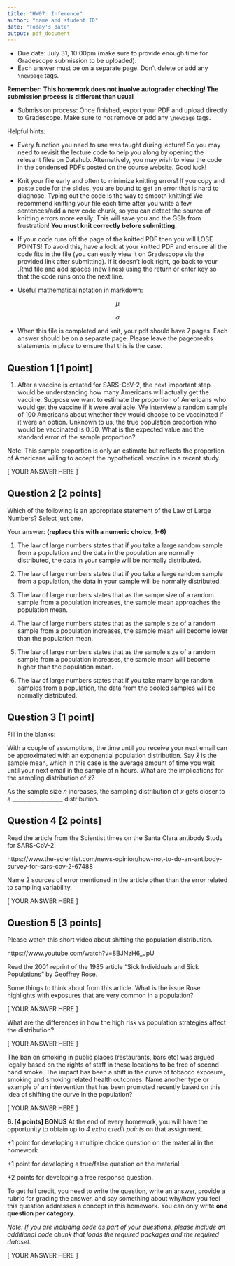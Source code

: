 ```yaml
---
title: "HW07: Inference"
author: "name and student ID"
date: "Today's date"
output: pdf_document
---
```


* Due date: July 31, 10:00pm (make sure to provide enough time for Gradescope
submission to be uploaded).
* Each answer must be on a separate page. Don't delete or add any `\newpage` tags.

**Remember: This homework does not involve autograder checking! The submission process is different than usual**

* Submission process: Once finished, export your PDF and upload directly to Gradescope. Make sure to not remove or add any `\newpage` tags. 

Helpful hints:

- Every function you need to use was taught during lecture! So you may need to 
revisit the lecture code to help you along by opening the relevant files on Datahub. 
Alternatively, you may wish to view the code in the condensed PDFs posted 
on the course website. Good luck!

- Knit your file early and often to minimize knitting errors! If you copy and 
paste code for the slides, you are bound to get an error that is hard to 
diagnose. Typing out the code is the way to smooth knitting! We recommend 
knitting your file each time after you write a few sentences/add a new code 
chunk, so you can detect the source of knitting errors more easily. This will 
save you and the GSIs from frustration! **You must knit correctly before submitting.**

- If your code runs off the page of the knitted PDF then you will LOSE POINTS! To
avoid this, have a look at your knitted PDF and ensure all the code fits in the 
file (you can easily view it on Gradescope via the provided link after submitting). 
If it doesn't look right, go back to your .Rmd file and add spaces (new lines) using 
the return or enter key so that the code runs onto the next line.

- Useful mathematical notation in markdown:

$$\mu$$

$$\sigma$$

- When this file is completed and knit, your pdf should have 7 pages.  Each answer should be on a separate page.
Please leave the pagebreaks statements in place to ensure that this is the case.

\newpage
--------------------------------------------------------------------------------

## Question 1 [1 point]
1. After a vaccine is created for SARS-CoV-2, the next important step would be understanding how many Americans will actually get the vaccine.
Suppose we want to estimate the proportion of Americans who would get the vaccine if it were available. We interview a random sample of 100 Americans about
whether they would choose to be vaccinated if it were an option. Unknown to us, the true population proportion who would be vaccinated is 0.50. What is the expected
value and the standard error of the sample proportion?

Note: This sample proportion is only an estimate but reflects the proportion of Americans willing to accept the hypothetical. vaccine in a recent study.

[ YOUR ANSWER HERE ]

\newpage

## Question 2 [2 points]
Which of the following is an appropriate statement of the Law of Large Numbers? Select just one.

Your answer: __(replace this with a numeric choice, 1-6)__

  (1) The law of large numbers states that if you take a large random sample from a population and the data in the population are normally distributed, the data in your sample will be normally distributed.
  
  (2) The law of large numbers states that if you take a large random sample from a population, the data in your sample will be normally distributed.
 
  (3) The law of large numbers states that as the sampe size of a random sample from a population increases, the sample mean approaches the population mean.
  
  (4) The law of large numbers states that as the sample size of a random sample from a population increases, the sample mean will become lower than the population mean.
 
  (5) The law of large numbers states that as the sample size of a random sample from a population increases, the sample mean will become higher than the population mean.
  
  (6) The law of large numbers states that if you take many large random samples from a population, the data from the pooled samples will be normally distributed.




\newpage


## Question 3 [1 point]
Fill in the blanks:

With a couple of assumptions, the time until you receive your next email can be approximated with an exponential population distribution.
Say $\bar{x}$ is the sample mean, which in this case is the average amount of time you wait until your next email in the sample of n hours.
What are the implications for the sampling distribution of $\bar{x}$?


As the sample size $n$ increases, the sampling distribution of $\bar{x}$ gets closer to a __________________ distribution.




\newpage


## Question 4 [2 points]

Read the article from the Scientist times on the Santa Clara antibody Study for SARS-CoV-2.

https://www.the-scientist.com/news-opinion/how-not-to-do-an-antibody-survey-for-sars-cov-2-67488

Name 2 sources of error mentioned in the article other than the error related to sampling variability.

[ YOUR ANSWER HERE ]


\newpage


## Question 5 [3 points]

Please watch this short video about shifting the population distribution.

https://www.youtube.com/watch?v=8BJNzH6_JpU

Read the 2001 reprint of the 1985 article "Sick Individuals and Sick Populations" by Geoffrey Rose.

Some things to think about from this article.
What is the issue Rose highlights with exposures that are very common in a population?

[ YOUR ANSWER HERE ]

What are the differences in how the high risk vs population strategies affect the distribution?

[ YOUR ANSWER HERE ]


The ban on smoking in public places (restaurants, bars etc) was argued legally based on the rights of staff in these locations to be free of second hand smoke.  The impact has been a shift in the curve of tobacco exposure, smoking and smoking related health outcomes.  Name another type or example of an intervention that has been promoted recently based on this idea of shifting the curve in the population?

[ YOUR ANSWER HERE ]

\newpage

**6. [4 points] BONUS** At the end of every homework, you will have the opportunity to obtain up to *4 extra credit points* on that assignment. 

+1 point for developing a multiple choice question on the material in the homework

+1 point for developing a true/false question on the material 

+2 points for developing a free response question.

To get full credit, you need to write the question, write an answer, provide a rubric for grading the answer, and say something about why/how you feel this question addresses a concept in this homework. You can only write **one question per category**.

*Note: If you are including code as part of your questions, please include an additional code chunk that loads the required packages and the required dataset.*

[ YOUR ANSWER HERE ]

\newpage

